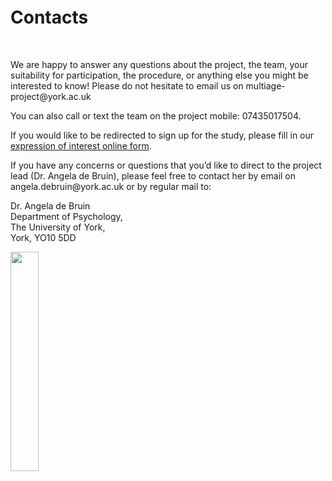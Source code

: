 &nbsp;

&nbsp;

&nbsp;

# Contacts
&nbsp;

<div align="justify">
We are happy to answer any questions about the project, the team, your suitability for participation, the procedure, or anything else you might be interested to know! Please do not hesitate to email us on multiage-project@york.ac.uk
&nbsp;

You can also call or text the team on the project mobile: 07435017504.
&nbsp;

If you would like to be redirected to sign up for the study, please fill in our <a href="https://docs.google.com/forms/d/e/1FAIpQLSdVwh-eqhOY1gN-a_1ZhBYzmO90NS3FT0jtvUwu8LcFSDlFdw/viewform?usp=header" target="_blank">expression of interest online form</a>.
&nbsp;

If you have any concerns or questions that you'd like to direct to the project lead (Dr. Angela de Bruin), please feel free to contact her by email on angela.debruin@york.ac.uk or by regular mail to:
&nbsp;

Dr. Angela de Bruin <br>
Department of Psychology, <br>
The University of York, <br>
York, YO10 5DD <br>
</div>

<div align="justify">
<img src="E:/UoYork/Project/Website/mywebsitepage/UoY_logo.png"  width="30%" height="30%">
</div>